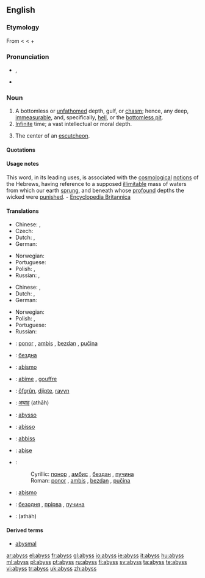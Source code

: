 {{wikipedia}}
==English==

===Etymology===
From {{ME.}} {{term|abissus|lang=enm}} < {{L.}} {{term|abyssus||a bottomless gulf|lang=la}} < {{AGr.}} {{term|sc=polytonic|ἄβυσσος||tr=abyssos|bottomless|lang=grc}} {{term|sc=polytonic|ἀ-||tr=a-|not|lang=grc}}+ {{term|sc=polytonic|βυσσός||tr=bysso|depth|lang=grc}}

===Pronunciation===
* {{enPR|/ə-bĭs'/}}, {{IPA|/əˈbɪs/}} {{SAMPA|/@"bIs/}}
* {{audio|en-us-abyss.ogg|Audio (US)}}

===Noun===
{{en-noun|es}}

# A bottomless or [[unfathomed]] depth, gulf, or [[chasm]]; hence, any deep, [[immeasurable]], and, specifically, [[hell]], or the [[bottomless pit]].
# [[infinite|Infinite]] time; a vast intellectual or moral depth.
# {{heraldry}} The center of an [[escutcheon]].

====Quotations====
{{seeCites}}

====Usage notes====
This word, in its leading uses, is associated with the [[cosmological]] [[notions]] of the Hebrews, having reference to a supposed [[illimitable]] mass of waters from which our earth [[sprung]], and beneath whose [[profound]] depths the wicked were [[punished]]. - [[Encyclopedia Britannica]]

====Translations====
{{trans-top|a bottomless or unfathomed depth}}
* Chinese: {{t|zh|深淵}}, {{t|zh|深渊|tr=shēnyuān}}
* Czech: {{t|cs|propast|f}}
* Dutch: {{t+|nl|afgrond|m}}, {{t-|nl|ravijn|n}}
* German: {{t+|de|Abgrund|m}}
{{trans-mid}}
* Norwegian: {{t-|no|avgrunn|m}}
* Portuguese: {{t+|pt|abismo|m}}
* Polish: {{t|pl|otchłań|f}}, {{t|pl|przepaść|f}}
* Russian: {{t-|ru|бездна|f|tr=bézdna|sc=Cyrl}}, {{t-|ru|пучина|f|tr=pučína|sc=Cyrl}} {{qualifier|sea}}
{{trans-bottom}}

{{trans-top|infinite time; a vast intellectual or moral depth}}
* Chinese: {{t|zh|深淵}}, {{t|zh|深渊|tr=shēnyuān}}
* Dutch: {{t+|nl|afgrond|m}}, {{t+|nl|kloof|m|f}}
* German: {{t+|de|Abgrund|m}}
{{trans-mid}}
* Norwegian: {{t-|no|avgrunn|m}}
* Polish: {{t|pl|otchłań|f}}, {{t|pl|przepaść|f}}
* Portuguese: {{t+|pt|abismo|m}}
* Russian: {{t-|ru|бездна|f|tr=bézdna|sc=Cyrl}}
{{trans-bottom}}

{{checktrans-top}}
* {{ttbc|Bosnian}}: [[ponor]] {{m}}, [[ambis]] {{m}}, [[bezdan]] {{m}}, [[pučina]] {{f}}
* {{ttbc|Bulgarian}}: [[бездна]] {{f}}
* {{ttbc|Esperanto}}: [[abismo]]
* {{ttbc|French}}: [[abîme]] {{m}}, [[gouffre]] {{m}}
* {{ttbc|Frisian}}: [[ôfgrûn]], [[djipte]], [[ravyn]] {{n}}
* {{ttbc|Hindi}}: [[अथाह]] (athāh) {{m}}
* {{ttbc|Interlingua}}: [[abysso]]
* {{ttbc|Italian}}: [[abisso]] {{f}}
{{trans-mid}}
* {{ttbc|Maltese}}: [[abbiss]] {{f}}
* {{ttbc|Novial}}: [[abise]]
* {{ttbc|Serbian}}:
*: Cyrillic: [[понор]] {{m}}, [[амбис]] {{m}}, [[бездан]] {{m}}, [[пучина]] {{f}}
*: Roman: [[ponor]] {{m}}, [[ambis]] {{m}}, [[bezdan]] {{m}}, [[pučina]] {{f}}
* {{ttbc|Spanish}}: [[abismo]] {{m}}
* {{ttbc|Ukrainian}}: [[безодня]] {{f}}, [[прірва]] {{f}}, [[пучина]] {{f}}
* {{ttbc|Urdu}}: {{URchar|[[اتھاہ]]}} (athāh) {{m}}
{{trans-bottom}}

====Derived terms====
* [[abysmal]]

[[ar:abyss]]
[[el:abyss]]
[[fr:abyss]]
[[gl:abyss]]
[[io:abyss]]
[[ie:abyss]]
[[it:abyss]]
[[hu:abyss]]
[[ml:abyss]]
[[pl:abyss]]
[[pt:abyss]]
[[ru:abyss]]
[[fi:abyss]]
[[sv:abyss]]
[[ta:abyss]]
[[te:abyss]]
[[vi:abyss]]
[[tr:abyss]]
[[uk:abyss]]
[[zh:abyss]]